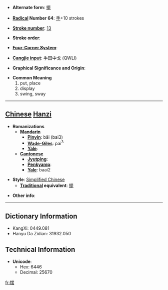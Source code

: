 * '''Alternate form''': [[擺]]

* '''[[Wiktionary:Chinese radical index| Radical]] Number 64''': [[Wiktionary:Chinese radical index 手|手]]+10 strokes

* '''[[Wiktionary:Chinese total strokes index|Stroke number]]''': [[Wiktionary:Chinese total strokes index 13|13]]

* '''Stroke order''': 

* '''[[Wiktionary:Chinese four corner index|Four-Corner System]]''': 

* '''[[Wiktionary:Chinese Cangjie index|Cangjie input]]''': 手田中戈 (QWLI)

* '''Graphical Significance and Origin''': 

* '''Common Meaning'''
*#put, place
*# display
*# swing, sway


----

== [[Chinese]] [[Hanzi]] ==

* '''Romanizations'''
** '''[[Mandarin]]'''
*** '''[[Pinyin]]''': bǎi (bai3)
*** '''[[Wade-Giles]]''': pai<sup>3</sup>
*** '''[[Yale]]''': 
** '''[[Cantonese]]'''
*** '''[[Jyutping]]''':
*** '''[[Penkyamp]]''': 
*** '''[[Yale]]''': baai2

* '''Style''': [[Simplified Chinese]] 
** '''[[Traditional Chinese|Traditional]] equivalent''': [[擺]]

* '''Other info''': 

----

== Dictionary Information ==

* KangXi: 0449.081
* Hanyu Da Zidian: 31932.050

== Technical Information ==

* '''Unicode''':
** Hex: 6446
** Decimal: 25670

[[fr:摆]]